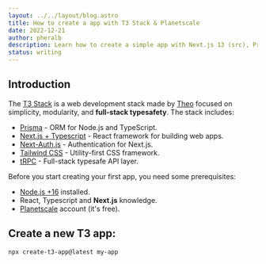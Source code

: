 ```yaml
---
layout: ../../layout/blog.astro
title: How to create a app with T3 Stack & Planetscale
date: 2022-12-21
author: pheralb
description: Learn how to create a simple app with Next.js 13 (src), Prisma, Next-Auth.js, Tailwind CSS, tRPC and Planetscale.
status: writing
---
```


## Introduction

The [T3 Stack](https://create.t3.gg/) is a web development stack made by [Theo](https://twitter.com/t3dotgg) focused on simplicity, modularity, and **full-stack typesafety**. The stack includes:

- [Prisma](https://www.prisma.io/) - ORM for Node.js and TypeScript.
- [Next.js + Typescript](https://nextjs.org/) - React framework for building web apps.
- [Next-Auth.js](https://next-auth.js.org/) - Authentication for Next.js.
- [Tailwind CSS](https://tailwindcss.com/) - Utility-first CSS framework.
- [tRPC](https://trpc.io/) - Full-stack typesafe API layer.

Before you start creating your first app, you need some prerequisites:

- [Node.js +16](https://nodejs.org/en/) installed.
- React, Typescript and **Next.js** knowledge.
- [Planetscale](https://planetscale.com/) account (it's free).

## Create a new T3 app:

```bash
npx create-t3-app@latest my-app
```

